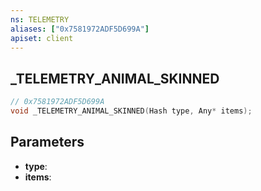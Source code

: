 ```yaml
---
ns: TELEMETRY
aliases: ["0x7581972ADF5D699A"]
apiset: client
---
```

## _TELEMETRY_ANIMAL_SKINNED

```c
// 0x7581972ADF5D699A
void _TELEMETRY_ANIMAL_SKINNED(Hash type, Any* items);
```


## Parameters
* **type**:
* **items**: